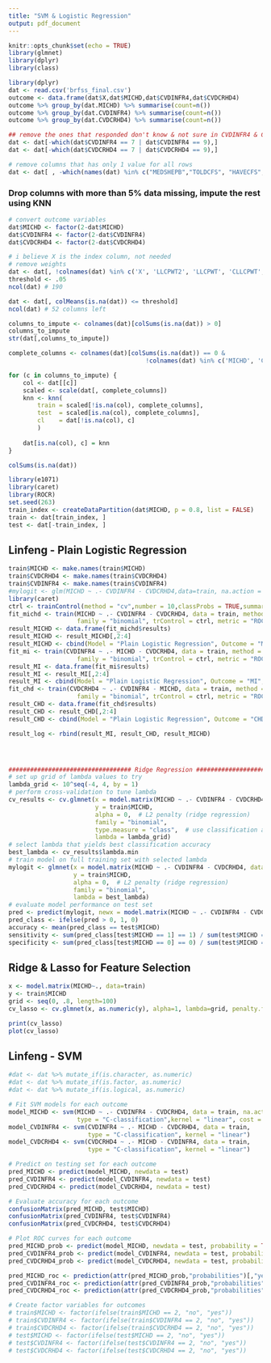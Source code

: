 ```yaml
---
title: "SVM & Logistic Regression"
output: pdf_document
---
```


```r
knitr::opts_chunk$set(echo = TRUE)
library(glmnet)
library(dplyr)
library(class)
```

```r
library(dplyr)
dat <- read.csv('brfss_final.csv')
outcome <- data.frame(dat$X,dat$MICHD,dat$CVDINFR4,dat$CVDCRHD4)
outcome %>% group_by(dat.MICHD) %>% summarise(count=n())
outcome %>% group_by(dat.CVDINFR4) %>% summarise(count=n())
outcome %>% group_by(dat.CVDCRHD4) %>% summarise(count=n())

## remove the ones that responded don't know & not sure in CVDINFR4 & CVDCRHD4
dat <- dat[-which(dat$CVDINFR4 == 7 | dat$CVDINFR4 == 9),] 
dat <- dat[-which(dat$CVDCRHD4 == 7 | dat$CVDCRHD4 == 9),] 

# remove columns that has only 1 value for all rows
dat <- dat[ , -which(names(dat) %in% c("MEDSHEPB","TOLDCFS", "HAVECFS", "WORKCFS"))]
```

### Drop columns with more than 5% data missing, impute the rest using KNN
```r
# convert outcome variables
dat$MICHD <- factor(2-dat$MICHD)
dat$CVDINFR4 <- factor(2-dat$CVDINFR4)
dat$CVDCRHD4 <- factor(2-dat$CVDCRHD4)

# i believe X is the index column, not needed
# remove weights
dat <- dat[, !colnames(dat) %in% c('X', 'LLCPWT2', 'LLCPWT', 'CLLCPWT','STRWT','WT2RAKE')]
threshold <- .05
ncol(dat) # 190

dat <- dat[, colMeans(is.na(dat)) <= threshold]
ncol(dat) # 52 columns left

columns_to_impute <- colnames(dat)[colSums(is.na(dat)) > 0]
columns_to_impute
str(dat[,columns_to_impute])

complete_columns <- colnames(dat)[colSums(is.na(dat)) == 0 & 
                                      !colnames(dat) %in% c('MICHD', 'CVDINFR4','CVDCRHD4')]

for (c in columns_to_impute) {
    col <- dat[[c]]
    scaled <- scale(dat[, complete_columns])
    knn <- knn(
        train = scaled[!is.na(col), complete_columns],
        test  = scaled[is.na(col), complete_columns], 
        cl    = dat[!is.na(col), c]
        )
    
    dat[is.na(col), c] = knn
}

colSums(is.na(dat))
```

```r
library(e1071)
library(caret)
library(ROCR)
set.seed(263)
train_index <- createDataPartition(dat$MICHD, p = 0.8, list = FALSE)
train <- dat[train_index, ]
test <- dat[-train_index, ]
```



## Linfeng - Plain Logistic Regression
```r
train$MICHD <- make.names(train$MICHD)
train$CVDCRHD4 <- make.names(train$CVDCRHD4)
train$CVDINFR4 <- make.names(train$CVDINFR4)
#mylogit <- glm(MICHD ~ .- CVDINFR4 - CVDCRHD4,data=train, na.action = na.omit, family="binomial")
library(caret)
ctrl <- trainControl(method = "cv",number = 10,classProbs = TRUE,summaryFunction = twoClassSummary)
fit_michd <- train(MICHD ~ .- CVDINFR4 - CVDCRHD4, data = train, method = "glm", 
                   family = "binomial", trControl = ctrl, metric = "ROC")
result_MICHD <- data.frame(fit_michd$results)
result_MICHD <- result_MICHD[,2:4]
result_MICHD <- cbind(Model = "Plain Logistic Regression", Outcome = "MICHD", result_MICHD)
fit_mi <- train(CVDINFR4 ~ .- MICHD - CVDCRHD4, data = train, method = "glm", 
                   family = "binomial", trControl = ctrl, metric = "ROC")
result_MI <- data.frame(fit_mi$results)
result_MI <- result_MI[,2:4]
result_MI <- cbind(Model = "Plain Logistic Regression", Outcome = "MI", result_MI)
fit_chd <- train(CVDCRHD4 ~ .- CVDINFR4 - MICHD, data = train, method = "glm", 
                   family = "binomial", trControl = ctrl, metric = "ROC")
result_CHD <- data.frame(fit_chd$results)
result_CHD <- result_CHD[,2:4]
result_CHD <- cbind(Model = "Plain Logistic Regression", Outcome = "CHD", result_CHD)

result_log <- rbind(result_MI, result_CHD, result_MICHD)




################################## Ridge Regression ############################
# set up grid of lambda values to try
lambda_grid <- 10^seq(-4, 4, by = 1)
# perform cross-validation to tune lambda
cv_results <- cv.glmnet(x = model.matrix(MICHD ~ .- CVDINFR4 - CVDCRHD4, data = train),
                        y = train$MICHD,
                        alpha = 0,  # L2 penalty (ridge regression)
                        family = "binomial",
                        type.measure = "class",  # use classification accuracy as evaluation metric
                        lambda = lambda_grid)
# select lambda that yields best classification accuracy
best_lambda <- cv_results$lambda.min
# train model on full training set with selected lambda
mylogit <- glmnet(x = model.matrix(MICHD ~ .- CVDINFR4 - CVDCRHD4, data = train),
                  y = train$MICHD,
                  alpha = 0,  # L2 penalty (ridge regression)
                  family = "binomial",
                  lambda = best_lambda)
# evaluate model performance on test set
pred <- predict(mylogit, newx = model.matrix(MICHD ~ .- CVDINFR4 - CVDCRHD4, data = test))
pred_class <- ifelse(pred > 0, 1, 0)
accuracy <- mean(pred_class == test$MICHD)
sensitivity <- sum(pred_class[test$MICHD == 1] == 1) / sum(test$MICHD == 1)
specificity <- sum(pred_class[test$MICHD == 0] == 0) / sum(test$MICHD == 0)
```

## Ridge & Lasso for Feature Selection

```r
x <- model.matrix(MICHD~., data=train)
y <- train$MICHD
grid <- seq(0, .8, length=100)
cv_lasso <- cv.glmnet(x, as.numeric(y), alpha=1, lambda=grid, penalty.factor = c(rep(1,18), rep(0,ncol(x)-18)))

print(cv_lasso)
plot(cv_lasso)
```


## Linfeng - SVM
```r
#dat <- dat %>% mutate_if(is.character, as.numeric)
#dat <- dat %>% mutate_if(is.factor, as.numeric)
#dat <- dat %>% mutate_if(is.logical, as.numeric)

# Fit SVM models for each outcome
model_MICHD <- svm(MICHD ~ .- CVDINFR4 - CVDCRHD4, data = train, na.action =na.omit, 
                   type = "C-classification",kernel = "linear", cost = 1)
model_CVDINFR4 <- svm(CVDINFR4 ~ .- MICHD - CVDCRHD4, data = train, 
                      type = "C-classification", kernel = "linear")
model_CVDCRHD4 <- svm(CVDCRHD4 ~ .- MICHD - CVDINFR4, data = train, 
                      type = "C-classification", kernel = "linear")

# Predict on testing set for each outcome
pred_MICHD <- predict(model_MICHD, newdata = test)
pred_CVDINFR4 <- predict(model_CVDINFR4, newdata = test)
pred_CVDCRHD4 <- predict(model_CVDCRHD4, newdata = test)

# Evaluate accuracy for each outcome
confusionMatrix(pred_MICHD, test$MICHD)
confusionMatrix(pred_CVDINFR4, test$CVDINFR4)
confusionMatrix(pred_CVDCRHD4, test$CVDCRHD4)

# Plot ROC curves for each outcome
pred_MICHD_prob <- predict(model_MICHD, newdata = test, probability = TRUE)
pred_CVDINFR4_prob <- predict(model_CVDINFR4, newdata = test, probability = TRUE)
pred_CVDCRHD4_prob <- predict(model_CVDCRHD4, newdata = test, probability = TRUE)

pred_MICHD_roc <- prediction(attr(pred_MICHD_prob,"probabilities")[,"yes"], test$MICHD)
pred_CVDINFR4_roc <- prediction(attr(pred_CVDINFR4_prob,"probabilities")[,"yes"], test$CVDINFR4)
pred_CVDCRHD4_roc <- prediction(attr(pred_CVDCRHD4_prob,"probabilities")[,"yes"], test$CVDCRHD4)
```


```r
# Create factor variables for outcomes
# train$MICHD <- factor(ifelse(train$MICHD == 2, "no", "yes"))
# train$CVDINFR4 <- factor(ifelse(train$CVDINFR4 == 2, "no", "yes"))
# train$CVDCRHD4 <- factor(ifelse(train$CVDCRHD4 == 2, "no", "yes"))
# test$MICHD <- factor(ifelse(test$MICHD == 2, "no", "yes"))
# test$CVDINFR4 <- factor(ifelse(test$CVDINFR4 == 2, "no", "yes"))
# test$CVDCRHD4 <- factor(ifelse(test$CVDCRHD4 == 2, "no", "yes"))
```

